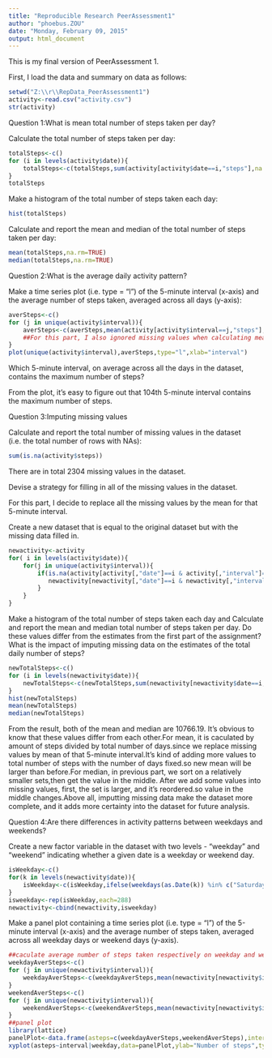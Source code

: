 ```yaml
---
title: "Reproducible Research PeerAssessment1"
author: "phoebus.ZOU"
date: "Monday, February 09, 2015"
output: html_document
---
```


This is my final version of PeerAssessment 1.

First, I load the data and summary on data as follows: 

```r
setwd("Z:\\r\\RepData_PeerAssessment1")
activity<-read.csv("activity.csv")
str(activity)
```

Question 1:What is mean total number of steps taken per day?

  Calculate the total number of steps taken per day:

```r
totalSteps<-c()
for (i in levels(activity$date)){
    totalSteps<-c(totalSteps,sum(activity[activity$date==i,"steps"],na.rm=TRUE))
}
totalSteps
```
  
  Make a histogram of the total number of steps taken each day:

```r
hist(totalSteps)
```

  Calculate and report the mean and median of the total number of steps taken per day:

```r
mean(totalSteps,na.rm=TRUE)
median(totalSteps,na.rm=TRUE)
```

Question 2:What is the average daily activity pattern?
 
  Make a time series plot (i.e. type = "l") of the 5-minute interval (x-axis) and the average number of steps taken, averaged across all days (y-axis):

```r
averSteps<-c()
for (j in unique(activity$interval)){
    averSteps<-c(averSteps,mean(activity[activity$interval==j,"steps"],na.rm=TRUE))
    ##For this part, I also ignored missing values when calculating mean.
}
plot(unique(activity$interval),averSteps,type="l",xlab="interval")
```

  Which 5-minute interval, on average across all the days in the dataset, contains the maximum number of steps?

From the plot, it's easy to figure out that 104th 5-minute interval contains the maximum number of steps.

Question 3:Imputing missing values

  Calculate and report the total number of missing values in the dataset (i.e. the total number of rows with NAs):
  
```r
sum(is.na(activity$steps))
```

There are in total 2304 missing values in the dataset.

  Devise a strategy for filling in all of the missing values in the dataset.

For this part, I decide to replace all the missing values by the mean for that 5-minute interval.

  Create a new dataset that is equal to the original dataset but with the missing data filled in.
  
```r
newactivity<-activity
for( i in levels(activity$date)){
    for(j in unique(activity$interval)){
        if(is.na(activity[activity[,"date"]==i & activity[,"interval"]==j,"steps"])){
           newactivity[newactivity[,"date"]==i & newactivity[,"interval"]==j,"steps"]<-averSteps[match(j,activity$interval)] 
        }
    }
}
```

  Make a histogram of the total number of steps taken each day and Calculate and report the mean and median total number of steps taken per day. Do these values differ from the estimates from the first part of the assignment? What is the impact of imputing missing data on the estimates of the total daily number of steps?
  
```r
newTotalSteps<-c()
for (i in levels(newactivity$date)){
    newTotalSteps<-c(newTotalSteps,sum(newactivity[newactivity$date==i,"steps"]))
}
hist(newTotalSteps)
mean(newTotalSteps)
median(newTotalSteps)
```

From the result, both of the mean and median are 10766.19. It's obvious to know that these values differ from each other.For mean, it is caculated by amount of steps divided by total number of days.since we replace missing values by mean of that 5-minute interval.It's kind of adding more values to total number of steps with the number of days fixed.so new mean will be larger than before.For median, in previous part, we sort on a relatively smaller sets,then get the value in the middle. After we add some values into missing values, first, the set is larger, and it's reordered.so value in the middle changes.Above all, imputting missing data make the dataset more complete, and it adds more certainty into the dataset for future analysis.

Question 4:Are there differences in activity patterns between weekdays and weekends?

  Create a new factor variable in the dataset with two levels - "weekday" and "weekend" indicating whether a given date is a weekday or weekend day.
  
```r
isWeekday<-c()
for(k in levels(newactivity$date)){
    isWeekday<-c(isWeekday,ifelse(weekdays(as.Date(k)) %in% c("Saturday","Sunday"),"weekend","weekday"))
}
isweekday<-rep(isWeekday,each=288)
newactivity<-cbind(newactivity,isweekday)
```

  Make a panel plot containing a time series plot (i.e. type = "l") of the 5-minute interval (x-axis) and the average number of steps taken, averaged across all weekday days or weekend days (y-axis). 
  
```r
##caculate average number of steps taken respectively on weekday and weekend
weekdayAverSteps<-c()
for (j in unique(newactivity$interval)){
    weekdayAverSteps<-c(weekdayAverSteps,mean(newactivity[newactivity$interval==j & isweekday=="weekday","steps"]))
}
weekendAverSteps<-c()
for (j in unique(newactivity$interval)){
    weekendAverSteps<-c(weekendAverSteps,mean(newactivity[newactivity$interval==j & isweekday=="weekend","steps"]))
}
##panel plot
library(lattice)
panelPlot<-data.frame(asteps=c(weekdayAverSteps,weekendAverSteps),interval=rep(unique(newactivity$interval),times=2),weekday=rep(c("weekday","weekend"),each=288))
xyplot(asteps~interval|weekday,data=panelPlot,ylab="Number of steps",type="l",layout=c(1,2))
```
